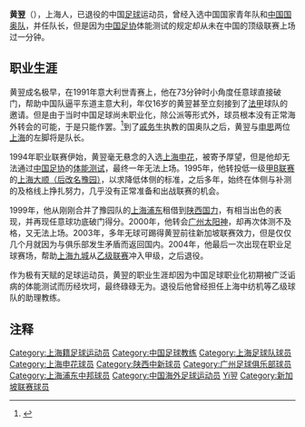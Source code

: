 {{Football player infobox
| playername = 黄翌
| fullname = 黄翌
| englishfullname = Huang Yi
| countryofbirth = {{CHN}}
| cityofbirth = [[上海|上海]]
| dateofbirth = {{birth date and age|1974|10|26}}
| height = {{height|m=1.75}}
| position = 后卫
| currentclub = 已退役
| youthyears = 
| youthclubs = 上海青年队<br/>中国国青队
| years = 1992-1993年<br/>1994年<br/>1995-1998年<br/>1999年<br/>1999年<br/>2000年<br/>2003年<br/>2004年
| clubs = [[上海足球队|上海队]]<br/>[[上海申花|上海申花]]<br/>[[上海豫园足球俱乐部|上海大顺/豫园]]<br/>[[陕西中新|上海浦东]]<br/>→[[陕西国力|陕西国力]]''(租借)''<br/>[[广州太阳神|广州太阳神]]<br/>{{flagicon|SIN}}[[新麒|新麒]]<br/>[[无锡中邦|上海九城]]
| caps(goals) =<br/>{{0}}0{{0}}(0)
| nationalyears =
| nationalteam =
| nationalcaps(goals) =
|}}
'''黄翌'''（{{bd|1974年|10月26日|||catIdx=Huang黃翌}}），上海人，已退役的中国[[足球|足球]]运动员，曾经入选中国国家青年队和[[中国国奥队|中国国奥队]]，并任队长，但是因为[[中国足协|中国足协]]体能测试的规定却从未在中国的顶级联赛上场过一分钟。

==职业生涯==
黄翌成名极早，在1991年意大利世青赛上，他在73分钟时小角度任意球直接破门，帮助中国队逼平东道主意大利，年仅16岁的黄翌甚至立刻接到了[[法国足球甲级联赛|法甲]]球队的邀请。但是由于当时中国足球尚未职业化，除公派等形式外，球员根本没有正常海外转会的可能，于是只能作罢。<ref>{{cite news|url=http://sports.sohu.com/2004/03/10/50/news219375071.shtml|title=昔日国奥队长效力乙级 黄翌：最希望助九城冲甲|publisher=足球报|date=2004-03-10|accessdate=2008-12-19|archive-date=2006-01-12|archive-url=https://web.archive.org/web/20060112121646/http://sports.sohu.com/2004/03/10/50/news219375071.shtml|dead-url=no}}</ref>到了[[戚务生|戚务生]]执教的国奥队之后，黄翌与[[申思|申思]]两位[[上海|上海]]的左脚将是队长。

1994年职业联赛伊始，黄翌毫无悬念的入选[[上海申花|上海申花]]，被寄予厚望，但是他却无法通过[[中国足协|中国足协]]的[[中国足协体能测试|体能测试]]，最终一年无法上场。1995年，他转投低一级[[甲B联赛|甲B联赛]]的[[上海豫园足球俱乐部|上海大顺（后改名豫园）]]，以求降低体侧的标准，之后多年，始终在体侧与补测的及格线上挣扎努力，几乎没有正常准备和出战联赛的机会。

1999年，他从刚刚合并了豫园队的[[陕西中新|上海浦东]]租借到[[陕西国力|陕西国力]]，有相当出色的表现，并再现任意球功底破门得分。2000年，他转会[[广州太阳神|广州太阳神]]，却再次体测不及格，又无法上场。2003年，多年无球可踢得黄翌前往新加坡联赛效力，但是仅仅几个月就因为与俱乐部发生矛盾而返回国内。2004年，他最后一次出现在职业足球赛场，帮助[[无锡中邦|上海九城]]从[[中国足球乙级联赛|乙级联赛]]冲入甲级，之后退役。

作为极有天赋的足球运动员，黄翌的职业生涯却因为中国足球职业化初期被广泛诟病的体能测试而历经坎坷，最终碌碌无为。退役后他曾经担任上海中纺机等乙级球队的助理教练。

==注释==
{{Reflist|2}}

{{DEFAULTSORT:Huang黃翌}}
[[Category:上海籍足球运动员|Category:上海籍足球运动员]]
[[Category:中国足球教练|Category:中国足球教练]]
[[Category:上海足球队球员|Category:上海足球队球员]]
[[Category:上海申花球员|Category:上海申花球员]]
[[Category:陕西中新球员|Category:陕西中新球员]]
[[Category:广州足球俱乐部球员|Category:广州足球俱乐部球员]]
[[Category:上海浦东中邦球员|Category:上海浦东中邦球员]]
[[Category:中国海外足球运动员|Category:中国海外足球运动员]]
[[Category:黄姓|Yi翌]]
[[Category:新加坡联赛球员|Category:新加坡联赛球员]]